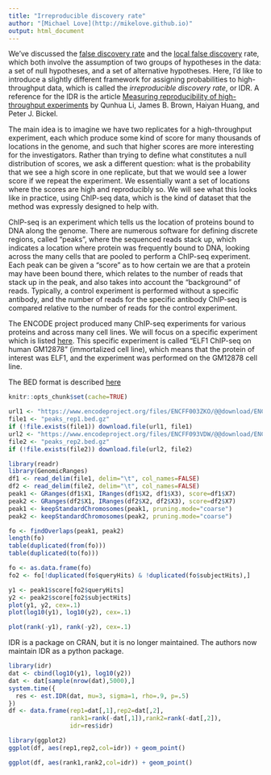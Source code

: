 ```yaml
---
title: "Irreproducible discovery rate"
author: "[Michael Love](http://mikelove.github.io)"
output: html_document
---
```


We've discussed the [false discovery rate](multtest.html) 
and the [local false discovery](localfdr.html)
rate, which both involve the assumption of two groups of hypotheses in
the data: a set of null hypotheses, and a set of alternative
hypotheses. Here, I'd like to introduce a slightly different framework
for assigning probabilities to high-throughput data, which is called
the *irreproducible discovery rate*, or IDR. A reference for the IDR
is the article 
[Measuring reproducibility of high-throughput experiments](https://arxiv.org/abs/1110.4705)
by Qunhua Li, James B. Brown, Haiyan Huang, and Peter J. Bickel.

The main idea is to imagine we have two replicates for a
high-throughput experiment, each which produce some kind of score for
many thousands of locations in the genome, and such that higher scores
are more interesting for the investigators. Rather than trying to
define what constitutes a null distribution of scores, we ask a
different question: what is the probability that we see a high score
in one replicate, but that we would see a lower score if we repeat the
experiment. We essentially want a set of locations where the scores
are high and reproducibly so. We will see what this looks like in
practice, using ChIP-seq data, which is the kind of dataset that the
method was expressly designed to help with.

ChIP-seq is an experiment which tells us the location of proteins
bound to DNA along the genome. There are numerous software for
defining discrete regions, called "peaks", where the sequenced reads
stack up, which indicates a location where protein was frequently
bound to DNA, looking across the many cells that are pooled to perform
a ChIP-seq experiment. Each peak can be given a "score" as to how
certain we are that a protein may have been bound there, which relates
to the number of reads that stack up in the peak, and also takes into
account the "background" of reads. Typically, a control experiment is
performed without a specific antibody, and the number of reads for the
specific antibody ChIP-seq is compared relative to the number of reads
for the control experiment.

The ENCODE project produced many ChIP-seq experiments for various
proteins and across many cell lines. We will focus on a specific
experiment which is listed 
[here](https://www.encodeproject.org/experiments/ENCSR841NDX/).
This specific experiment is called "ELF1 ChIP-seq on human GM12878"
(immortalized cell line), which means that the protein of interest was
ELF1, and the experiment was performed on the GM12878 cell line.

The BED format is described [here](https://genome.ucsc.edu/FAQ/FAQformat.html#format12)

```r
knitr::opts_chunk$set(cache=TRUE)
```

```r
url1 <- "https://www.encodeproject.org/files/ENCFF003ZKO/@@download/ENCFF003ZKO.bed.gz"
file1 <- "peaks_rep1.bed.gz"
if (!file.exists(file1)) download.file(url1, file1)
url2 <- "https://www.encodeproject.org/files/ENCFF093VDW/@@download/ENCFF093VDW.bed.gz"
file2 <- "peaks_rep2.bed.gz"
if (!file.exists(file2)) download.file(url2, file2)
```

```r
library(readr)
library(GenomicRanges)
df1 <- read_delim(file1, delim="\t", col_names=FALSE)
df2 <- read_delim(file2, delim="\t", col_names=FALSE)
peak1 <- GRanges(df1$X1, IRanges(df1$X2, df1$X3), score=df1$X7)
peak2 <- GRanges(df2$X1, IRanges(df2$X2, df2$X3), score=df2$X7)
peak1 <- keepStandardChromosomes(peak1, pruning.mode="coarse")
peak2 <- keepStandardChromosomes(peak2, pruning.mode="coarse")
```

```r
fo <- findOverlaps(peak1, peak2)
length(fo)
table(duplicated(from(fo)))
table(duplicated(to(fo)))
```

```r
fo <- as.data.frame(fo)
fo2 <- fo[!duplicated(fo$queryHits) & !duplicated(fo$subjectHits),]
```

```r
y1 <- peak1$score[fo2$queryHits]
y2 <- peak2$score[fo2$subjectHits]
plot(y1, y2, cex=.1)
plot(log10(y1), log10(y2), cex=.1)
```

```r
plot(rank(-y1), rank(-y2), cex=.1)
```

IDR is a package on CRAN, but it is no longer maintained. The authors
now maintain IDR as a python package.

```r
library(idr)
dat <- cbind(log10(y1), log10(y2))
dat <- dat[sample(nrow(dat),5000),]
system.time({ 
  res <- est.IDR(dat, mu=3, sigma=1, rho=.9, p=.5)
})
df <- data.frame(rep1=dat[,1],rep2=dat[,2],
                 rank1=rank(-dat[,1]),rank2=rank(-dat[,2]),
                 idr=res$idr)
```

```r
library(ggplot2)
ggplot(df, aes(rep1,rep2,col=idr)) + geom_point()
```

```r
ggplot(df, aes(rank1,rank2,col=idr)) + geom_point()
```
